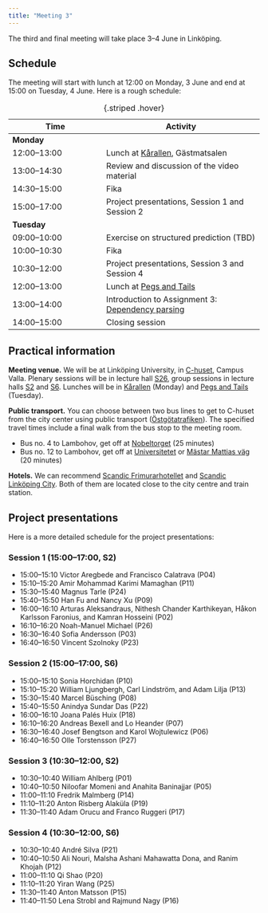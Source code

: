 ```yaml
---
title: "Meeting 3"
---
```


The third and final meeting will take place 3–4 June in Linköping.

## Schedule

The meeting will start with lunch at 12:00 on Monday, 3 June and end at 15:00 on Tuesday, 4 June. Here is a rough schedule:

| Time | Activity |
|------|----------|
| **Monday** | |
| 12:00–13:00 | Lunch at [Kårallen](https://www.compass-group.se/restauranger-och-menyer/ovriga-restauranger/karallen/), Gästmatsalen |
| 13:00–14:30 | Review and discussion of the video material |
| 14:30–15:00 | Fika |
| 15:00–17:00 | Project presentations, Session 1 and Session 2 |
| **Tuesday** | |
| 09:00–10:00 | Exercise on structured prediction (TBD) |
| 10:00–10:30 | Fika |
| 10:30–12:00 | Project presentations, Session 3 and Session 4 |
| 12:00–13:00 | Lunch at [Pegs and Tails](https://www.pegsandtails.se) |
| 13:00–14:00 | Introduction to Assignment 3: [Dependency parsing](https://github.com/liu-nlp/dl4nlp/tree/main/website/assignments/assignment3) |
| 14:00–15:00 | Closing session |

: {.striped .hover}

## Practical information

**Meeting venue.** We will be at Linköping University, in [C-huset](https://link.mazemap.com/bhnLVFzU), Campus Valla. Plenary sessions will be in lecture hall [S26](https://link.mazemap.com/5Na48t8n), group sessions in lecture halls [S2](https://link.mazemap.com/9zmNYSFY) and [S6](https://link.mazemap.com/5AR9lZNE). Lunches will be in [Kårallen](https://www.compass-group.se/restauranger-och-menyer/ovriga-restauranger/karallen/) (Monday) and [Pegs and Tails](https://www.pegsandtails.se) (Tuesday).

**Public transport.** You can choose between two bus lines to get to C-huset from the city center using public transport ([Östgötatrafiken](https://www.ostgotatrafiken.se/)). The specified travel times include a final walk from the bus stop to the meeting room.

* Bus no. 4 to Lambohov, get off at [Nobeltorget](https://www.ostgotatrafiken.se/hallplats/nobeltorget) (25 minutes)
* Bus no. 12 to Lambohov, get off at [Universitetet](https://www.ostgotatrafiken.se/hallplats/universitetet-linkoping) or [Mästar Mattias väg](https://www.ostgotatrafiken.se/hallplats/master-mattias-vag) (20 minutes)

**Hotels.** We can recommend [Scandic Frimurarhotellet](https://www.scandichotels.se/hotell/sverige/linkoping/scandic-frimurarehotellet) and [Scandic Linköping City](https://www.scandichotels.se/hotell/sverige/linkoping/scandic-linkoping-city). Both of them are located close to the city centre and train station.

## Project presentations

Here is a more detailed schedule for the project presentations:

### Session 1 (15:00–17:00, S2)

* 15:00–15:10 Victor Aregbede and Francisco Calatrava (P04)
* 15:10–15:20 Amir Mohammad Karimi Mamaghan (P11)
* 15:30–15:40 Magnus Tarle (P24)
* 15:40–15:50 Han Fu and Nancy Xu (P09)
* 16:00–16:10 Arturas Aleksandraus, Nithesh Chander Karthikeyan, Håkon Karlsson Faronius, and Kamran Hosseini (P02)
* 16:10–16:20 Noah-Manuel Michael (P26)
* 16:30–16:40 Sofia Andersson (P03)
* 16:40–16:50 Vincent Szolnoky (P23)

### Session 2 (15:00–17:00, S6)

* 15:00–15:10 Sonia Horchidan (P10)
* 15:10–15:20 William Ljungbergh, Carl Lindström, and Adam Lilja (P13)
* 15:30–15:40 Marcel Büsching (P08)
* 15:40–15:50 Anindya Sundar Das (P22)
* 16:00–16:10 Joana Palés Huix (P18)
* 16:10–16:20 Andreas Bexell and Lo Heander (P07)
* 16:30–16:40 Josef Bengtson and Karol Wojtulewicz (P06)
* 16:40–16:50 Olle Torstensson (P27)

### Session 3 (10:30–12:00, S2)

* 10:30–10:40 William Ahlberg (P01)
* 10:40–10:50 Niloofar Momeni and Anahita Baninajjar (P05)
* 11:00–11:10 Fredrik Malmberg (P14)
* 11:10–11:20 Anton Risberg Alaküla (P19)
* 11:30–11:40 Adam Orucu and Franco Ruggeri (P17)

### Session 4 (10:30–12:00, S6)

* 10:30–10:40 André Silva (P21)
* 10:40–10:50 Ali Nouri, Malsha Ashani Mahawatta Dona, and Ranim Khojah (P12)
* 11:00–11:10 Qi Shao (P20)
* 11:10–11:20 Yiran Wang (P25)
* 11:30–11:40 Anton Matsson (P15)
* 11:40–11:50 Lena Strobl and Rajmund Nagy (P16)
